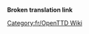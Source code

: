 '''Broken translation link'''{{en/-}}{{en/Bilingual box| Fr
| --
| ''A list of articles that require updating to reflect the latest release or trunk version.  Articles tagged with {{en/S|Dépassé/Fr}} automatically link here.''}}


[[Category:fr/OpenTTD Wiki]]